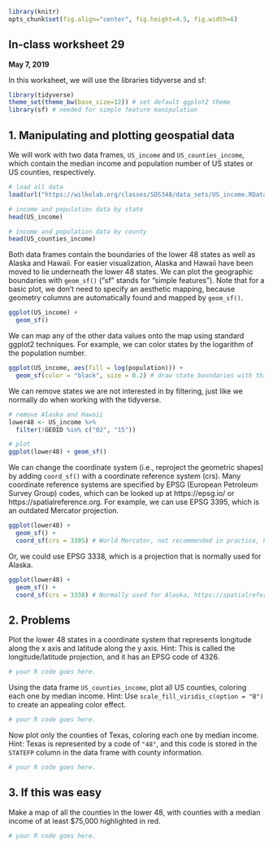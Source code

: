 ```r
library(knitr)
opts_chunk$set(fig.align="center", fig.height=4.5, fig.width=6)
```
## In-class worksheet 29
**May 7, 2019**

In this worksheet, we will use the libraries tidyverse and sf:
```r
library(tidyverse)
theme_set(theme_bw(base_size=12)) # set default ggplot2 theme
library(sf) # needed for simple feature manipulation
```

## 1. Manipulating and plotting geospatial data

We will work with two data frames, `US_income` and `US_counties_income`, which contain the median income and population number of US states or US counties, respectively.

```r
# load all data
load(url("https://wilkelab.org/classes/SDS348/data_sets/US_income.RData"))

# income and population data by state
head(US_income)

# income and population data by county
head(US_counties_income)
```

Both data frames contain the boundaries of the lower 48 states as well as Alaska and Hawaii. For easier visualization, Alaska and Hawaii have been moved to lie underneath the lower 48 states. We can plot the geographic boundaries with `geom_sf()` ("sf" stands for "simple features"). Note that for a basic plot, we don't need to specify an aesthetic mapping, because geometry columns are automatically found and mapped by `geom_sf()`.

```r
ggplot(US_income) + 
  geom_sf() 
```

We can map any of the other data values onto the map using standard ggplot2 techniques. For example, we can color states by the logarithm of the population number.

```r
ggplot(US_income, aes(fill = log(population))) +
  geom_sf(color = "black", size = 0.2) # draw state boundaries with thin black lines
```


We can remove states we are not interested in by filtering, just like we normally do when working with the tidyverse. 

```r
# remove Alaska and Hawaii
lower48 <- US_income %>%
  filter(!GEOID %in% c("02", "15")) 

# plot
ggplot(lower48) + geom_sf()
```

We can change the coordinate system (i.e., reproject the geometric shapes) by adding `coord_sf()` with a coordinate reference system (crs). Many coordinate reference systems are specified by EPSG (European Petroleum Survey Group) codes, which can be looked up at https://epsg.io/ or https://spatialreference.org. For example, we can use EPSG 3395, which is an outdated Mercator projection.

```r
ggplot(lower48) + 
  geom_sf() +
  coord_sf(crs = 3395) # World Mercator, not recommended in practice, https://spatialreference.org/ref/epsg/3395/
```

Or, we could use EPSG 3338, which is a projection that is normally used for Alaska.

```r
ggplot(lower48) + 
  geom_sf() +
  coord_sf(crs = 3338) # Normally used for Alaska, https://spatialreference.org/ref/epsg/nad83-alaska-albers/
```


## 2. Problems

Plot the lower 48 states in a coordinate system that represents longitude along the x axis and latitude along the y axis. Hint: This is called the longitude/latitude projection, and it has an EPSG code of 4326.

```r
# your R code goes here.
```

Using the data frame `US_counties_income`, plot all US counties, coloring each one by median income. Hint: Use `scale_fill_viridis_c(option = "B")` to create an appealing color effect.

```r
# your R code goes here.
```

Now plot only the counties of Texas, coloring each one by median income. Hint: Texas is represented by a code of `"48"`, and this code is stored in the `STATEFP` column in the data frame with county information.

```r
# your R code goes here.
```


## 3. If this was easy

Make a map of all the counties in the lower 48, with counties with a median income of at least $75,000 highlighted in red.

```r
# your R code goes here.
```

